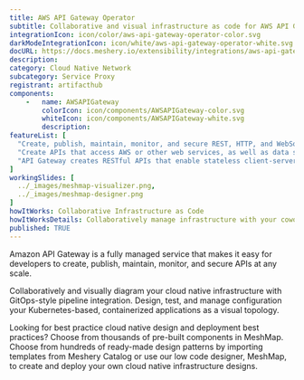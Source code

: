 ```yaml
---
title: AWS API Gateway Operator
subtitle: Collaborative and visual infrastructure as code for AWS API Gateway Operator
integrationIcon: icon/color/aws-api-gateway-operator-color.svg
darkModeIntegrationIcon: icon/white/aws-api-gateway-operator-white.svg
docURL: https://docs.meshery.io/extensibility/integrations/aws-api-gateway-operator
description: 
category: Cloud Native Network
subcategory: Service Proxy
registrant: artifacthub
components: 
	-	name: AWSAPIGateway
		colorIcon: icon/components/AWSAPIGateway-color.svg
		whiteIcon: icon/components/AWSAPIGateway-white.svg
		description: 
featureList: [
  "Create, publish, maintain, monitor, and secure REST, HTTP, and WebSocket APIs at any scale.",
  "Create APIs that access AWS or other web services, as well as data stored in the AWS Cloud.",
  "API Gateway creates RESTful APIs that enable stateless client-server communication."
]
workingSlides: [
  ../_images/meshmap-visualizer.png,
  ../_images/meshmap-designer.png
]
howItWorks: Collaborative Infrastructure as Code
howItWorksDetails: Collaboratively manage infrastructure with your coworkers synchronously sharing the same designs.
published: TRUE
---
```

<p>
Amazon API Gateway is a fully managed service that makes it easy for developers to create, publish, maintain, monitor, and secure APIs at any scale.
</p>
<p>
    Collaboratively and visually diagram your cloud native infrastructure with GitOps-style pipeline integration. Design, test, and manage configuration your Kubernetes-based, containerized applications as a visual topology.
</p>
<p>
    Looking for best practice cloud native design and deployment best practices? Choose from thousands of pre-built components in MeshMap. Choose from hundreds of ready-made design patterns by importing templates from Meshery Catalog or use our low code designer, MeshMap, to create and deploy your own cloud native infrastructure designs.
</p>
